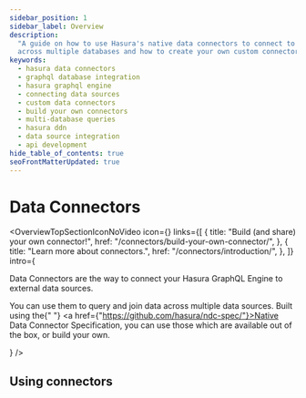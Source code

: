 ```yaml
---
sidebar_position: 1
sidebar_label: Overview
description:
  "A guide on how to use Hasura's native data connectors to connect to external data sources. Learn how to query data
  across multiple databases and how to create your own custom connectors."
keywords:
  - hasura data connectors
  - graphql database integration
  - hasura graphql engine
  - connecting data sources
  - custom data connectors
  - build your own connectors
  - multi-database queries
  - hasura ddn
  - data source integration
  - api development
hide_table_of_contents: true
seoFrontMatterUpdated: true
---
```



# Data Connectors

<OverviewTopSectionIconNoVideo
  icon={<Icon />}
  links={[
    {
      title: "Build (and share) your own connector!",
      href: "/connectors/build-your-own-connector/",
    },
    {
      title: "Learn more about connectors.",
      href: "/connectors/introduction/",
    },
  ]}
  intro={
    <div>
      <p>Data Connectors are the way to connect your Hasura GraphQL Engine to external data sources.</p>
      <p>
        You can use them to query and join data across multiple data sources. Built using the{" "}
        <a href={"https://github.com/hasura/ndc-spec/"}>Native Data Connector Specification</a>, you can use those which
        are available out of the box, or build your own.
      </p>
    </div>
  }
/>

## Using connectors

<div className="overview-gallery card-wrapper">
  <OverviewPlainCard
    title="Learn more about connectors"
    body="Check out a broad introduction to connectors."
    link="/connectors/introduction/"
    linkText={"Learn more"}
  />
  <OverviewPlainCard
    title="Use the PostgreSQL connector"
    body="Take the PostgreSQL connector for a spin on your next project."
    link="/connectors/postgresql"
    linkText={"Learn more"}
  />
  <OverviewPlainCard
    title="Build your own connector"
    body="Learn how to build your own connector for any data source."
    link="/connectors/build-your-own-connector/"
    linkText={"Learn more"}
  />
</div>
